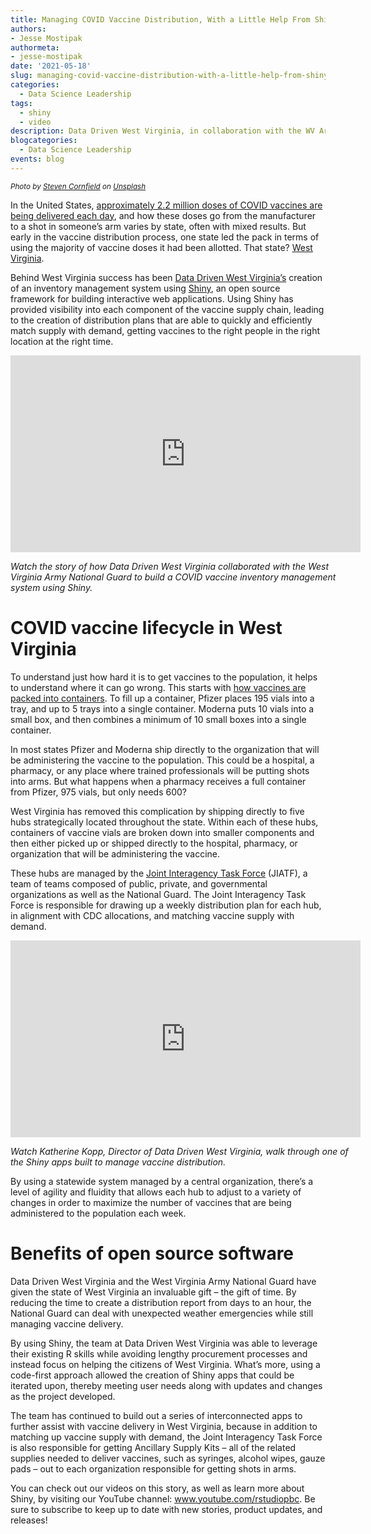 ```yaml
---
title: Managing COVID Vaccine Distribution, With a Little Help From Shiny
authors: 
- Jesse Mostipak
authormeta:
- jesse-mostipak
date: '2021-05-18'
slug: managing-covid-vaccine-distribution-with-a-little-help-from-shiny
categories:
  - Data Science Leadership
tags:
  - shiny
  - video
description: Data Driven West Virginia, in collaboration with the WV Army National Guard, built a COVID vaccine management system using Shiny to help quickly and efficiently distribute vaccines throughout the state.
blogcategories:
  - Data Science Leadership
events: blog
---
```


<style type="text/css">
.vidcontainer  { 
  text-align:center;
}
.vidcapcontainer {
  width: 560px;
  margin: auto;
}
</style>


<sup>*Photo by [Steven Cornfield](https://unsplash.com/photos/jWPNYZdGz78){target="_blank"} on [Unsplash](https://unsplash.com/){target="_blank"}*</sup>

In the United States, [approximately 2.2 million doses of COVID vaccines are being delivered each day](https://www.nytimes.com/interactive/2020/us/covid-19-vaccine-doses.html){target="_blank"}, and how these doses go from the manufacturer to a shot in someone’s arm varies by state, often with mixed results. But early in the vaccine distribution process, one state led the pack in terms of using the majority of vaccine doses it had been allotted. That state? [West Virginia](https://www.npr.org/sections/coronavirus-live-updates/2021/02/22/968829227/west-virginias-vaccination-rate-ranks-among-highest-in-world){target="_blank"}.

Behind West Virginia success has been [Data Driven West Virginia’s](https://business.wvu.edu/research-outreach/data-driven-wv){target="_blank"} creation of an inventory management system using [Shiny](https://shiny.rstudio.com/){target="_blank"}, an open source framework for building interactive web applications. Using Shiny has provided visibility into each component of the vaccine supply chain, leading to the creation of distribution plans that are able to quickly and efficiently match supply with demand, getting vaccines to the right people in the right location at the right time.

<div class="vidcontainer">
  <iframe width="560" height="315" align="middle" src="https://www.youtube.com/embed/CYilc-rEgjg" title="YouTube video player" frameborder="0" allow="accelerometer; autoplay; clipboard-write; encrypted-media; gyroscope; picture-in-picture" allowfullscreen></iframe>
</div>
<div class="vidcapcontainer">
*Watch the story of how Data Driven West Virginia collaborated with the West Virginia Army National Guard to build a COVID vaccine inventory management system using Shiny.*
</div>



# COVID vaccine lifecycle in West Virginia

To understand just how hard it is to get vaccines to the population, it helps to understand where it can go wrong. This starts with [how vaccines are packed into containers](https://www.usatoday.com/in-depth/graphics/2020/12/21/how-covid-19-vaccines-will-be-shipped-and-distributed-using-cold-chain-technologies/3941343001/){target="_blank"}. To fill up a container, Pfizer places 195 vials into a tray, and up to 5 trays into a single container. Moderna puts 10 vials into a small box, and then combines a minimum of 10 small boxes into a single container.

In most states Pfizer and Moderna ship directly to the organization that will be administering the vaccine to the population. This could be a hospital, a pharmacy, or any place where trained professionals will be putting shots into arms. But what happens when a pharmacy receives a full container from Pfizer, 975 vials, but only needs 600?

West Virginia has removed this complication by shipping directly to five hubs strategically located throughout the state. Within each of these hubs, containers of vaccine vials are broken down into smaller components and then either picked up or shipped directly to the hospital, pharmacy, or organization that will be administering the vaccine.

These hubs are managed by the [Joint Interagency Task Force](https://www.weirtondailytimes.com/news/local-news/2020/12/w-va-rehearses-for-vaccine-rollout/){target="_blank"} (JIATF), a team of teams composed of public, private, and governmental organizations as well as the National Guard. The Joint Interagency Task Force is responsible for drawing up a weekly distribution plan for each hub, in alignment with CDC allocations, and matching vaccine supply with demand.

<div class="vidcontainer">
<iframe width="560" height="315" src="https://www.youtube.com/embed/T2DzDs0ksZY" title="YouTube video player" frameborder="0" allow="accelerometer; autoplay; clipboard-write; encrypted-media; gyroscope; picture-in-picture" allowfullscreen></iframe>
</div>
<div class="vidcapcontainer">
*Watch Katherine Kopp, Director of Data Driven West Virginia, walk through one of the Shiny apps built to manage vaccine distribution.*
</div>


By using a statewide system managed by a central organization, there’s a level of agility and fluidity that allows each hub to adjust to a variety of changes in order to maximize the number of vaccines that are being administered to the population each week.

# Benefits of open source software

Data Driven West Virginia and the West Virginia Army National Guard have given the state of West Virginia an invaluable gift – the gift of time. By reducing the time to create a distribution report from days to an hour, the National Guard can deal with unexpected weather emergencies while still managing vaccine delivery.

By using Shiny, the team at Data Driven West Virginia was able to leverage their existing R skills while avoiding lengthy procurement processes and instead focus on helping the citizens of West Virginia. What’s more, using a code-first approach allowed the creation of Shiny apps that could be iterated upon, thereby meeting user needs along with updates and changes as the project developed.

The team has continued to build out a series of interconnected apps to further assist with vaccine delivery in West Virginia, because in addition to matching up vaccine supply with demand, the Joint Interagency Task Force is also responsible for getting Ancillary Supply Kits – all of the related supplies needed to deliver vaccines, such as syringes, alcohol wipes, gauze pads – out to each organization responsible for getting shots in arms.

You can check out our videos on this story, as well as learn more about Shiny, by visiting our YouTube channel: [www.youtube.com/rstudiopbc](http://www.youtube.com/rstudiopbc){target="_blank"}. Be sure to subscribe to keep up to date with new stories, product updates, and releases!
